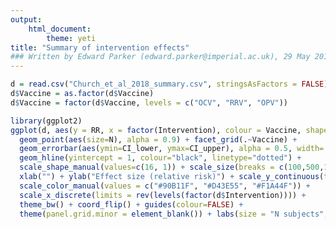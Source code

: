 ```yaml
---
output:
    html_document:
        theme: yeti
title: "Summary of intervention effects"
### Written by Edward Parker (edward.parker@imperial.ac.uk), 29 May 2018
---
```


```r
d = read.csv("Church_et_al_2018_summary.csv", stringsAsFactors = FALSE)
d$Vaccine = as.factor(d$Vaccine)
d$Vaccine = factor(d$Vaccine, levels = c("OCV", "RRV", "OPV"))

library(ggplot2)
ggplot(d, aes(y = RR, x = factor(Intervention), colour = Vaccine, shape = Studies)) + 
  geom_point(aes(size=N), alpha = 0.9) + facet_grid(.~Vaccine) +
  geom_errorbar(aes(ymin=CI_lower, ymax=CI_upper), alpha = 0.5, width=.01) + 
  geom_hline(yintercept = 1, colour="black", linetype="dotted") + 
  scale_shape_manual(values=c(16, 1)) + scale_size(breaks = c(100,500,1000), range = c(1,7)) +
  xlab("") + ylab("Effect size (relative risk)") + scale_y_continuous(trans='log2', limits=c(0.5,4), breaks=c(0.5,1,2,4)) +
  scale_color_manual(values = c("#90B11F", "#D43E55", "#F1A44F")) +
  scale_x_discrete(limits = rev(levels(factor(d$Intervention)))) +
  theme_bw() + coord_flip() + guides(colour=FALSE) + 
  theme(panel.grid.minor = element_blank()) + labs(size = "N subjects", shape = "N studies")
```